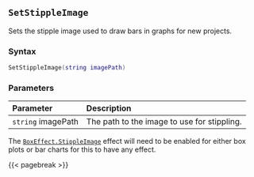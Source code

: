 ## `SetStippleImage`

Sets the stipple image\index{images!stippling} used to draw bars in graphs for new projects.

### Syntax {-}

``` .lua
SetStippleImage(string imagePath)
```

### Parameters {-}

**Parameter** | **Description**
| :-- | :-- |
| `string` imagePath | The path to the image to use for stippling. |

::: {.callout-note}
The [`BoxEffect.StippleImage`](#boxeffect) effect will need to be enabled for either box plots or bar charts for this to have any effect.
:::

{{< pagebreak >}}